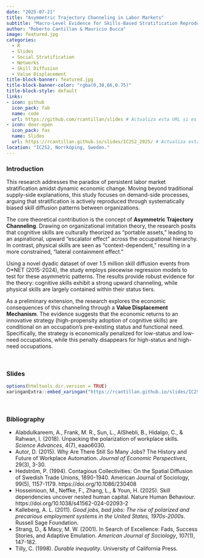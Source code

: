 ```yaml
---
date: "2025-07-21"
title: "Asymmetric Trajectory Channeling in Labor Markets"
subtitle: "Macro-Level Evidence for Skills-Based Stratification Reproduction"
author: "Roberto Cantillan & Mauricio Bucca"
image: featured.jpg
categories:
  - R
  - Slides
  - Social Stratification
  - Networks
  - Skill Diffusion
  - Value Displacement
title-block-banner: featured.jpg
title-block-banner-color: "rgba(0,38,66,0.75)"
title-block-style: default
links:
- icon: github
  icon_pack: fab
  name: code
  url: https://github.com/rcantillan/slides # Actualiza esta URL si es necesario
- icon: door-open
  icon_pack: fas
  name: Slides
  url: https://rcantillan.github.io/slides/IC2S2_2025/ # Actualiza esta URL cuando subas las diapositivas
location: "IC2S2, Norrköping, Sweden."
---
```


### Introduction

This research addresses the paradox of persistent labor market stratification amidst dynamic economic change. Moving beyond traditional supply-side explanations, this study focuses on demand-side processes, arguing that stratification is actively reproduced through systematically biased skill diffusion patterns between organizations.

The core theoretical contribution is the concept of **Asymmetric Trajectory Channeling**. Drawing on organizational imitation theory, the research posits that cognitive skills are culturally theorized as "portable assets," leading to an aspirational, upward "escalator effect" across the occupational hierarchy. In contrast, physical skills are seen as "context-dependent," resulting in a more constrained, "lateral containment effect."

Using a novel dyadic dataset of over 1.5 million skill diffusion events from O*NET (2015-2024), the study employs piecewise regression models to test for these asymmetric patterns. The results provide robust evidence for the theory: cognitive skills exhibit a strong upward channeling, while physical skills are largely contained within their status tiers.

As a preliminary extension, the research explores the economic consequences of this channeling through a **Value Displacement Mechanism**. The evidence suggests that the economic returns to an innovative strategy (high-propensity adoption of cognitive skills) are conditional on an occupation's pre-existing status and functional need. Specifically, the strategy is economically penalized for low-status and low-need occupations, while this penalty disappears for high-status and high-need occupations.

&nbsp;
&nbsp;

### Slides
```r
options(htmltools.dir.version = TRUE)
xaringanExtra::embed_xaringan("https://rcantillan.github.io/slides/IC2S2/ic2s2_slides.html", ratio = "16:9")
```

&nbsp;
&nbsp;

### Bibliography

- Alabdulkareem, A., Frank, M. R., Sun, L., AlShebli, B., Hidalgo, C., & Rahwan, I. (2018). Unpacking the polarization of workplace skills. *Science Advances*, 4(7), eaao6030.
- Autor, D. (2015). Why Are There Still So Many Jobs? The History and Future of Workplace Automation. *Journal of Economic Perspectives*, 29(3), 3-30.
- Hedström, P. (1994). Contagious Collectivities: On the Spatial Diffusion of Swedish Trade Unions, 1890-1940. American Journal of Sociology, 99(5), 1157-1179. https://doi.org/10.1086/230408
- Hosseinioun, M., Neffke, F., Zhang, L., & Youn, H. (2025). Skill dependencies uncover nested human capital. Nature Human Behaviour. https://doi.org/10.1038/s41562-024-02093-2
- Kalleberg, A. L. (2011). *Good jobs, bad jobs: The rise of polarized and precarious employment systems in the United States, 1970s-2000s*. Russell Sage Foundation.
- Strang, D., & Macy, M. W. (2001). In Search of Excellence: Fads, Success Stories, and Adaptive Emulation. *American Journal of Sociology*, 107(1), 147-182.
- Tilly, C. (1998). *Durable inequality*. University of California Press.
